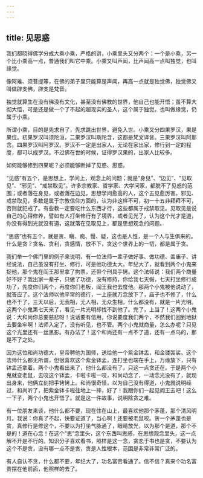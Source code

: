 ```yaml
---
---
---
```

title: 见思惑
---




我们都晓得佛学分成大乘小乘，严格的讲，小乘里头又分两个：一个是小乘，另一个比小乘高一点，普通我们叫它中乘。小乘又叫声闻，比声闻高一点叫独觉，也叫缘觉。

像阿难、须菩提等，在佛的弟子里只能算是声闻，再高一点就是独觉佛，独觉佛又叫做辟支佛，辟支是梵音。

独觉就算生在没有佛没有文化，甚至没有佛教的世界，他自己也能开悟；虽不算大彻大悟，可是还是做一个了不起的超现实的圣人，这个属于独觉，也叫做缘觉，仍属于小乘。

所谓小乘，目的是先求自了，先求跳出世界，避免入世。小乘又分四果罗汉，果是果位。初果罗汉叫须陀洹，二果罗汉叫斯陀含，这都是梵文译音。三果罗汉叫阿那含。四果罗汉叫阿罗汉。罗汉不一定是出家人，无论在家出家，修行到一定的程度，都可以成罗汉。不过佛在世的时候，证得罗汉果的，出家人比较多。

如何能够修到四果呢？必须能够断掉了见惑、思惑。

“见惑”有五个，是思想上，学问上，观念上的问题；就是“身见”、“边见”、“见取见”、“邪见”、“戒禁取见”。许多宗教家、哲学家、大学问家，都脱不了见惑的范围；或者落在身见，或者落在边见，思想学问愈高的人，这个五见愈厉害。邪见、戒禁取见，多数是属于宗教信仰方面的，认为非这样不可，初一十五非拜拜不可，否则就犯戒了。有些教一定要吃什么东西才行，这些都属于戒禁取见。见取见是说自己的心得修养，譬如有人打坐修行有了境界，或者见光了，认为这个光才是道，你没有得到光就没有道，这就落在见取见上，都是思想观念的问题。

“思惑”也有五个，就是贪、瞋、痴、慢、疑，这也是人性，是一个人与生俱来的。什么是贪？贪名、贪利，贪感情，放不下，贪这个世界上的一切，都是属于贪。

我们举一个佛门里的例子来说明，有一位法师一辈子做好事、做功德、盖庙子、讲经说法，自己虽没有打坐、修行，可是他功德太大。年纪大了，就看到两个小鬼来捉他，那个鬼在阎王那里拿了拘票，还带个刑具手铐。这个法师说：我们两个商量好不好？我出家一辈子，只做了功德，没有修持，你给我七天假，七天打坐修行成功了，先度你们两个，再度你们老板，阎王我也去度他。那两个小鬼被他说动了，就答应了。这个法师以他平常的德行，一上座就万念放下了，庙子也不修了，什么也不干了，三天以后，无我相，无人相，无众生相，什么都没有，就是一片光明。这两个小鬼第七天来了，看见一片光明却找不到他了。完了，上当了！这两个小鬼说：大和尚你总要慈悲呀！说话要有信用，你说要度我们两个，不然我们回到地狱去要坐牢啊！法师入定了，没有听见，也不管。两个小鬼就商量，怎么办呢？只见这个光里还有一丝黑影。有办法了！这个和尚还有一点不了道，还有一点乌的，那是不了之处。

因为这位和尚功德大，皇帝聘他为国师，送给他一个紫金钵盂，和金镂袈裟。这个法师什么都无所谓，但很喜欢这个紫金钵盂，连打坐也端在手上，万缘放下，只有钵盂还拿着。两个小鬼看出来了，他什么都没有了，只这一点贪还在。于是两个小鬼就变老鼠，去咬这个钵盂，卡啦卡啦一咬，和尚动念了，一动念光没有了，就现出身来，他俩立刻把手铐铐上。和尚很奇怪，以为自己没有得道，小鬼就说明经过，和尚听了，把紫金钵卡啦往地上一摔，好了！我跟你们一起见阎王去吧！这么一下子，两个小鬼也开悟了。就是这一件故事，说明除贪之难。

有一位朋友来谈，他什么都不要，现在住在山上，最喜欢他那个茅蓬，那个清风明月。我说：你真了不起，快要证道了，当心啊！还要被老鼠咬。贪一个茅蓬也是贪，真修行是修这个，不要以为打坐气脉通了，眼睛放光，以为那个是道，那个不是的！道在心念！在这个“思”念里头，这个东西叫思惑，在思想观念里头，这一点解不开是不行的。知识分子喜欢看书，照样是这一念，贪恋于书也是贪，不要认为这个不是贪，没有哪一点不是贪，贪是人性根本，范围是非常非常广泛的。

有人自认不贪，什么都不要，年纪大了，功名富贵看通了。信不信？真来个功名富贵摆在他前面，他照样的去了。